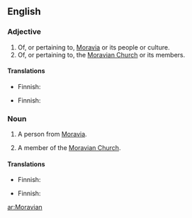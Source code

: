 ==English==

===Adjective===
{{en-adj|-}}

# Of, or pertaining to, [[Moravia]] or its people or culture.
# Of, or pertaining to, the [[Moravian Church]] or its members.

====Translations====
{{trans-top|pertaining to Moravia}}
*Finnish: {{t-|fi|määriläinen}}
{{trans-middle}}
{{trans-bottom}}

{{trans-top|pertaining to the Moravian Church}}
*Finnish: {{t-|fi|herrnhutilainen}}
{{trans-middle}}
{{trans-bottom}}

===Noun===
{{en-noun}}

# {{context|historical}} A person from [[Moravia]].
# A member of the [[Moravian Church]].

====Translations====
{{trans-top|person from Moravia}}
*Finnish: {{t-|fi|määriläinen}}
{{trans-middle}}
{{trans-bottom}}

{{trans-top|member of the Moravian Church}}
*Finnish: {{t-|fi|herrnhutilainen}}
{{trans-middle}}
{{trans-bottom}}

[[ar:Moravian]]